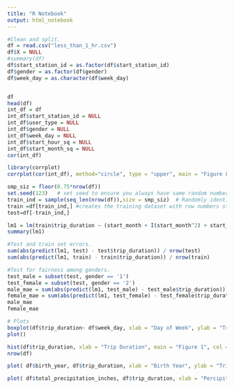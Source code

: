 ```yaml
---
title: "R Notebook"
output: html_notebook
---
```


```r
#Clean and split.
df = read.csv("less_than_1_hr.csv")
df$X = NULL
#summary(df)
df$start_station_id = as.factor(df$start_station_id)
df$gender = as.factor(df$gender)
df$week_day = as.character(df$week_day)


df
head(df)
int_df = df
int_df$start_station_id = NULL
int_df$user_type = NULL
int_df$gender = NULL
int_df$week_day = NULL
int_df$start_hour_sq = NULL
int_df$start_month_sq = NULL
cor(int_df)

library(corrplot)
corrplot(cor(int_df), method="circle", type = "upper", main = "Figure 8")

smp_siz = floor(0.75*nrow(df))
set.seed(123)   # set seed to ensure you always have same random numbers generated
train_ind = sample(seq_len(nrow(df)),size = smp_siz)  # Randomly identifies therows equal to sample size ( defined in previous instruction) from  all the rows of Smarket dataset and stores the row number in train_ind
train =df[train_ind,] #creates the training dataset with row numbers stored in train_ind
test=df[-train_ind,]
```



```r
lm1 = lm(train$trip_duration ~ (start_month + I(start_month^2) + start_hour + I(start_hour^2) + user_type + birth_year + gender + average_temperature_farenheit + total_precipitation_inches + week_day)^2, data = train)
summary(lm1)

#Test and train set errors.
sum(abs(predict(lm1, test) - test$trip_duration)) / nrow(test)
sum(abs(predict(lm1, train) - train$trip_duration)) / nrow(train)

#Test for fairness among genders. 
test_male = subset(test, gender == '1')
test_female = subset(test, gender == '2')
male_mae = sum(abs(predict(lm1, test_male) - test_male$trip_duration)) / nrow(test_male)
female_mae = sum(abs(predict(lm1, test_female) - test_female$trip_duration)) / nrow(test_female)
male_mae
female_mae 
```

```r
# Plots 
boxplot(df$trip_duration~ df$week_day, xlab = "Day of Week", ylab = "Trip Duration (Seconds)")
plot()

hist(df$trip_duration, xlab = "Trip Duration", main = "Figure 1", col = "black")
nrow(df)

plot( df$birth_year, df$trip_duration, xlab = "Birth Year", ylab = "Trip Duration", main = "Trip Duration by Birth Year", pch = 16)

plot( df$total_precipitation_inches, df$trip_duration, xlab = "Percipitation", ylab = "Trip Duration" , main = "Trip Duration by Percipitation", pch = 16)
```


